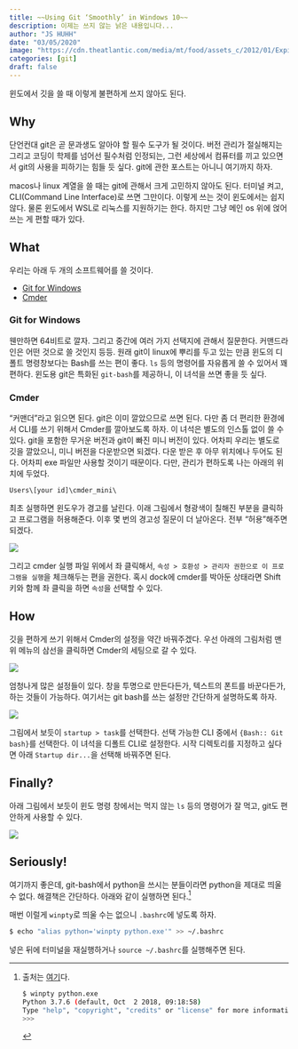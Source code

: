 ```yaml
---
title: ~~Using Git ‘Smoothly’ in Windows 10~~
description: 이제는 쓰지 않는 낡은 내용입니다...
author: "JS HUHH"
date: "03/05/2020"
image: "https://cdn.theatlantic.com/media/mt/food/assets_c/2012/01/Expired-SS-Post-thumb-615x300-74166.jpg"
categories: [git]
draft: false
---
```


:::{.callout-note}
윈도에서 깃을 쓸 때 이렇게 불편하게 쓰지 않아도 된다. 
:::

## Why 

단언컨대 git은 곧 문과생도 알아야 할 필수 도구가 될 것이다. 버전 관리가 절실해지는 그리고 코딩이 학제를 넘어선 필수처럼 인정되는, 그런 세상에서 컴퓨터를 끼고 있으면서 git의 사용을 피하기는 힘들 듯 싶다. git에 관한 포스트는 아니니 여기까지 하자. 

macos나 linux 계열을 쓸 때는 git에 관해서 크게 고민하지 않아도 된다. 터미널 켜고, CLI(Command Line Interface)로 쓰면 그만이다. 이렇게 쓰는 것이 윈도에서는 쉽지 않다. 물론 윈도에서 WSL로 리눅스를 지원하기는 한다. 하지만 그냥 메인 os 위에 얹어 쓰는 게 편할 때가 있다. 

## What 

우리는 아래 두 개의 소프트웨어를 쓸 것이다. 

* [Git for Windows](https://git-scm.com/download/win)
* [Cmder](https://cmder.net) 


### Git for Windows 

웬만하면 64비트로 깔자. 그리고 중간에 여러 가지 선택지에 관해서 질문한다. 커맨드라인은 어떤 것으로 쓸 것인지 등등. 원래 git이 linux에 뿌리를 두고 있는 만큼 윈도의 디폴트 명령창보다는 Bash를 쓰는 편이 좋다. `ls` 등의 명령어를 자유롭게 쓸 수 있어서 꽤 편하다. 윈도용 git은 특화된 `git-bash`를 제공하니, 이 녀석을 쓰면 좋을 듯 싶다. 

### Cmder 

"커맨더"라고 읽으면 된다. git은 이미 깔았으므로 쓰면 된다. 다만 좀 더 편리한 환경에서 CLI를 쓰기 위해서 Cmder를 깔아보도록 하자. 이 녀석은 별도의 인스톨 없이 쓸 수 있다. git을 포함한 무거운 버전과 git이 빠진 미니 버전이 있다. 어차피 우리는 별도로 깃을 깔았으니, 미니 버전을 다운받으면 되겠다. 다운 받은 후 아무 위치에나 두어도 된다. 어차피 exe 파일만 사용할 것이기 때문이다. 다만, 관리가 편하도록 나는 아래의 위치에 두었다.  

`Users\[your id]\cmder_mini\`

최초 실행하면 윈도우가 경고를 날린다. 이래 그림에서 형광색이 칠해진 부분을 클릭하고 프로그램을 허용해준다. 이후 몇 번의 경고성 질문이 더 날아온다. 전부 "허용"해주면 되겠다. 

::: {layout="[[-10,60,-10]]"}
![](https://github.com/anarinsk/lostineconomics-v2-1/blob/master/images/git-cmder/fig_4.png?raw=true)
:::

그리고 cmder 실행 파일 위에서 좌 클릭해서, `속성 > 호환성 > 관리자 권한으로 이 프로그램을 실행`을 체크해두는 편을 권한다. 혹시 dock에 cmder를 박아둔 상태라면 Shift 키와 함께 좌 클릭을 하면 `속성`을 선택할 수 있다. 

## How 

깃을 편하게 쓰기 위해서 Cmder의 설정을 약간 바꿔주겠다. 우선 아래의 그림처럼 맨 위 메뉴의 삼선을 클릭하면 Cmder의 세팅으로 갈 수 있다. 

::: {layout="[[-10,70,-10]]"}
![](https://github.com/anarinsk/lostineconomics-v2-1/blob/master/images/git-cmder/fig_1.png?raw=true)
:::

엄청나게 많은 설정들이 있다. 창을 투명으로 만든다든가, 텍스트의 폰트를 바꾼다든가, 하는 것들이 가능하다. 여기서는 git bash를 쓰는 설정만 간단하게 설명하도록 하자.

::: {layout="[[-10,70,-10]]"}
![](https://github.com/anarinsk/lostineconomics-v2-1/blob/master/images/git-cmder/fig_2.png?raw=true)
:::

그림에서 보듯이 `startup > task`를 선택한다. 선택 가능한 CLI 중에서 `{Bash:: Git bash}`를 선택한다. 이 녀석을 디폴트 CLI로 설정한다. 시작 디렉토리를 지정하고 싶다면 아래 `Startup dir...`을 선택해 바꿔주면 된다. 

## Finally? 

아래 그림에서 보듯이 윈도 명령 창에서는 먹지 않는 `ls` 등의 명령어가 잘 먹고, git도 편안하게 사용할 수 있다. 

::: {layout="[[-10,70,-10]]"}
![](https://github.com/anarinsk/lostineconomics-v2-1/blob/master/images/git-cmder/fig_3.png?raw=true)
:::

## Seriously! 

여기까지 좋은데, git-bash에서 python을 쓰시는 분들이라면 python을 제대로 띄울 수 없다. 해결책은 간단하다. 아래와 같이 실행하면 된다.[^1]

[^1]: 출처는 [여기](https://stackoverflow.com/questions/32597209/python-not-working-in-the-command-line-of-git-bash)다. 
```bash
$ winpty python.exe
Python 3.7.6 (default, Oct  2 2018, 09:18:58)
Type "help", "copyright", "credits" or "license" for more information.
>>>
```

매번 이럴게 `winpty`로 띄울 수는 없으니 `.bashrc`에 넣도록 하자. 

```bash
$ echo "alias python='winpty python.exe'" >> ~/.bashrc
```

넣은 뒤에 터미널을 재실행하거나 `source ~/.bashrc`를 실행해주면 된다. 
